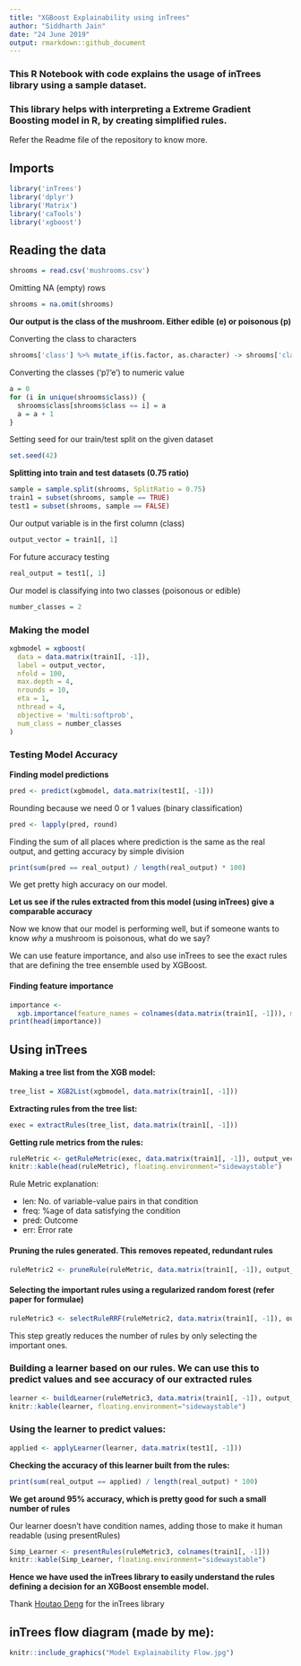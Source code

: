 ```yaml
---
title: "XGBoost Explainability using inTrees"
author: "Siddharth Jain"
date: "24 June 2019"
output: rmarkdown::github_document
---
```

### This R Notebook with code explains the usage of inTrees library using a sample dataset. 

### This library helps with interpreting a Extreme Gradient Boosting model in R, by creating simplified rules.

Refer the Readme file of the repository to know more.

## Imports
```r
library('inTrees')
library('dplyr')
library('Matrix')
library('caTools')
library('xgboost')
```

## Reading the data
```r
shrooms = read.csv('mushrooms.csv')
```
Omitting NA (empty) rows
```r
shrooms = na.omit(shrooms)
```

**Our output is the class of the mushroom. Either edible (e) or poisonous (p)**

Converting the class to characters
```r
shrooms['class'] %>% mutate_if(is.factor, as.character) -> shrooms['class']
```
Converting the classes ('p'/'e') to numeric value
```r
a = 0
for (i in unique(shrooms$class)) {
  shrooms$class[shrooms$class == i] = a
  a = a + 1
}
```
Setting seed for our train/test split on the given dataset
```r
set.seed(42)
```
**Splitting into train and test datasets (0.75 ratio)**
```r
sample = sample.split(shrooms, SplitRatio = 0.75)
train1 = subset(shrooms, sample == TRUE)
test1 = subset(shrooms, sample == FALSE)
```
Our output variable is in the first column (class)
```r
output_vector = train1[, 1]
```
For future accuracy testing
```r
real_output = test1[, 1]
```
Our model is classifying into two classes (poisonous or edible)
```r
number_classes = 2
```
### Making the model
```r
xgbmodel = xgboost(
  data = data.matrix(train1[, -1]),
  label = output_vector,
  nfold = 100,
  max.depth = 4,
  nrounds = 10,
  eta = 1,
  nthread = 4,
  objective = 'multi:softprob',
  num_class = number_classes
)
```

### Testing Model Accuracy

**Finding model predictions**
```r
pred <- predict(xgbmodel, data.matrix(test1[, -1]))
```
Rounding because we need 0 or 1 values (binary classification)
```r
pred <- lapply(pred, round)
```
Finding the sum of all places where prediction is the same as the real output, and getting accuracy by simple division
```r
print(sum(pred == real_output) / length(real_output) * 100)
```
We get pretty high accuracy on our model. 

**Let us see if the rules extracted from this model (using inTrees) give a comparable accuracy**

Now we know that our model is performing well, but if someone wants to know *why* a mushroom is poisonous, what do we say?

We can use feature importance, and also use inTrees to see the exact rules that are defining the tree ensemble used by XGBoost.

#### Finding feature importance
```r
importance <-
  xgb.importance(feature_names = colnames(data.matrix(train1[, -1])), model = xgbmodel)
print(head(importance))
```


## Using inTrees

#### Making a tree list from the XGB model:
```r
tree_list = XGB2List(xgbmodel, data.matrix(train1[, -1]))
```
**Extracting rules from the tree list:**
```r
exec = extractRules(tree_list, data.matrix(train1[, -1]))
```
**Getting rule metrics from the rules:**
```r
ruleMetric <- getRuleMetric(exec, data.matrix(train1[, -1]), output_vector)
knitr::kable(head(ruleMetric), floating.environment="sidewaystable")
```


Rule Metric explanation:

* len: No. of variable-value pairs in that condition
* freq: %age of data satisfying the condition
* pred: Outcome
* err: Error rate


#### Pruning the rules generated. This removes repeated, redundant rules
```r
ruleMetric2 <- pruneRule(ruleMetric, data.matrix(train1[, -1]), output_vector)
```

#### Selecting the important rules using a regularized random forest (refer paper for formulae)
```r
ruleMetric3 <- selectRuleRRF(ruleMetric2, data.matrix(train1[, -1]), output_vector)
```
This step greatly reduces the number of rules by only selecting the important ones.


### Building a learner based on our rules. We can use this to predict values and see accuracy of our extracted rules
```r
learner <- buildLearner(ruleMetric3, data.matrix(train1[, -1]), output_vector)
knitr::kable(learner, floating.environment="sidewaystable")
```

### Using the learner to predict values:
```r
applied <- applyLearner(learner, data.matrix(test1[, -1]))
```
**Checking the accuracy of this learner built from the rules:**
```r
print(sum(real_output == applied) / length(real_output) * 100)
```
**We get around 95% accuracy, which is pretty good for such a small number of rules**

Our learner doesn't have condition names, adding those to make it human readable (using presentRules)

```r
Simp_Learner <- presentRules(ruleMetric3, colnames(train1[, -1]))
knitr::kable(Simp_Learner, floating.environment="sidewaystable")
```

**Hence we have used the inTrees library to easily understand the rules defining a decision for an XGBoost ensemble model.**

Thank [Houtao Deng](https://www.linkedin.com/in/houtao-d-48902711/) for the inTrees library

## inTrees flow diagram (made by me):
```r
knitr::include_graphics("Model Explainability Flow.jpg")
```
